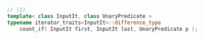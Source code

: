 ```cpp
// (1)
template< class InputIt, class UnaryPredicate >
typename iterator_traits<InputIt>::difference_type
    count_if( InputIt first, InputIt last, UnaryPredicate p );
```
